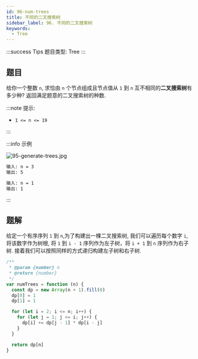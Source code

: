 ```yaml
---
id: 96-num-trees
title: 不同的二叉搜索树
sidebar_label: 96. 不同的二叉搜索树
keywords:
  - Tree
---
```


:::success Tips
题目类型: Tree
:::

## 题目

给你一个整数 `n`, 求恰由 `n` 个节点组成且节点值从 `1` 到 `n` 互不相同的**二叉搜索树**有多少种? 返回满足题意的二叉搜索树的种数.

:::note 提示:

- `1 <= n <= 19`

:::

:::info 示例

![95-generate-trees.jpg](../../static/img/95-generate-trees.jpg)

```bash
输入: n = 3
输出: 5
```

```bash
输入: n = 1
输出: 1
```

:::

## 题解

给定一个有序序列 `1` 到 `n`,为了构建出一棵二叉搜索树, 我们可以遍历每个数字 `i`, 将该数字作为树根, 将 `1` 到 `i - 1` 序列作为左子树，将 `i + 1` 到 `n` 序列作为右子树.
接着我们可以按照同样的方式递归构建左子树和右子树.

```ts
/**
 * @param {number} n
 * @return {number}
 */
var numTrees = function (n) {
  const dp = new Array(n + 1).fill(0)
  dp[0] = 1
  dp[1] = 1

  for (let i = 2; i <= n; i++) {
    for (let j = 1; j <= i; j++) {
      dp[i] += dp[j - 1] * dp[i - j]
    }
  }

  return dp[n]
}
```

